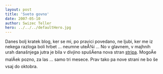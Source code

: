 ```yaml
---
layout: post
title: 'Sveto govno'
date: 2007-05-10
author: Swizec Teller
hero: ../../../defaultHero.jpg
---
```

Danes bolj kratek blog, ker se mi, po pravici povedano, ne ljubi, ker me iz nekega razloga boli hrbet ... neumne uteÅ¾i ... No v glavnem, v majhnih urah današnjega jutra je bila v divjino spušÄena nova stran [stripa](http://swizec.com/index.php/mode=show_comics/comic=7). MogoÄe malÄek pozno, za las ... samo tri mesece. Prav tako pa nove strani ne bo še vsaj do oktobra.